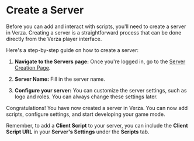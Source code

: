 # Create a Server

Before you can add and interact with scripts, you'll need to create a server in Verza. Creating a server is a straightforward process that can be done directly from the Verza player interface.

Here's a step-by-step guide on how to create a server:

1. **Navigate to the Servers page:** Once you're logged in, go to the [Server Creation Page](https://verza.io/servers/create).

2. **Server Name:** Fill in the server name.

3. **Configure your server:** You can customize the server settings, such as logo and roles. You can always change these settings later.

Congratulations! You have now created a server in Verza. You can now add scripts, configure settings, and start developing your game mode.

Remember, to add a **Client Script** to your server, you can include the **Client Script URL** in your **Server's Settings** under the **Scripts** tab.
